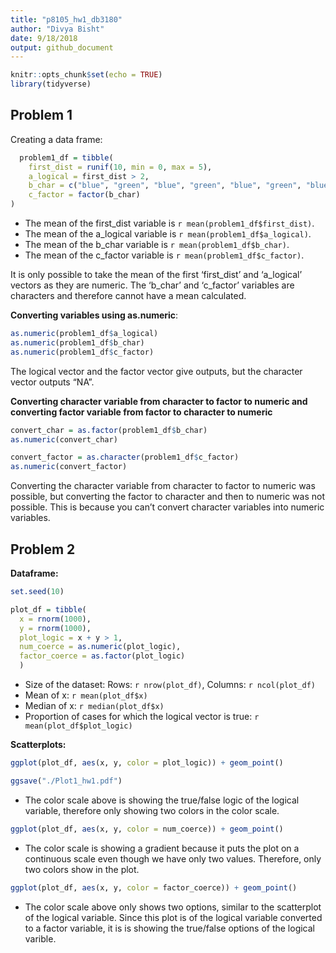 ```yaml
---
title: "p8105_hw1_db3180"
author: "Divya Bisht"
date: 9/18/2018
output: github_document
---
```

```r
knitr::opts_chunk$set(echo = TRUE)
library(tidyverse)
```
## Problem 1
Creating a data frame:

```r
  problem1_df = tibble( 
    first_dist = runif(10, min = 0, max = 5),
    a_logical = first_dist > 2,
    b_char = c("blue", "green", "blue", "green", "blue", "green", "blue", "green", "blue", "green"),
    c_factor = factor(b_char)
)
```

* The mean of the first_dist variable is `r mean(problem1_df$first_dist)`.
* The mean of the a_logical variable is `r mean(problem1_df$a_logical)`.
* The mean of the b_char variable is `r mean(problem1_df$b_char)`.
* The mean of the c_factor variable is `r mean(problem1_df$c_factor)`.

It is only possible to take the mean of the first 'first_dist' and 'a_logical' vectors as they are numeric. The 'b_char' and 'c_factor' variables are characters and therefore cannot have a mean calculated. 

**Converting variables using as.numeric**:
```r
as.numeric(problem1_df$a_logical)
as.numeric(problem1_df$b_char)
as.numeric(problem1_df$c_factor)
```

The logical vector and the factor vector give outputs, but the character vector outputs "NA".

**Converting character variable from character to factor to numeric and converting  factor variable from factor to character to numeric**
```r
convert_char = as.factor(problem1_df$b_char)
as.numeric(convert_char)

convert_factor = as.character(problem1_df$c_factor)
as.numeric(convert_factor)
```
Converting the character variable from character to factor to numeric was possible, but converting the factor to character and then to numeric was not possible. This is because you can't convert character variables into numeric variables. 

## Problem 2

**Dataframe:**
```r
set.seed(10)

plot_df = tibble(
  x = rnorm(1000),
  y = rnorm(1000),
  plot_logic = x + y > 1,
  num_coerce = as.numeric(plot_logic),
  factor_coerce = as.factor(plot_logic)
  )
```

* Size of the dataset: Rows: `r nrow(plot_df)`, Columns: `r ncol(plot_df)`
* Mean of x: `r mean(plot_df$x)`
* Median of x: `r median(plot_df$x)`
* Proportion of cases for which the logical vector is true: `r mean(plot_df$plot_logic)`

**Scatterplots:**
```r
ggplot(plot_df, aes(x, y, color = plot_logic)) + geom_point()
```

```r
ggsave("./Plot1_hw1.pdf")
```

* The color scale above is showing the true/false logic of the logical variable, therefore only showing two colors in the color scale.

```r
ggplot(plot_df, aes(x, y, color = num_coerce)) + geom_point()
```

* The color scale is showing a gradient because it puts the plot on a continuous scale even though we have only two values. Therefore, only two colors show in the plot. 
```r
ggplot(plot_df, aes(x, y, color = factor_coerce)) + geom_point()
```

* The color scale above only shows two options, similar to the scatterplot of the logical variable. Since this plot is of the logical variable converted to a factor variable, it is  is showing the true/false options of the logical varible.


